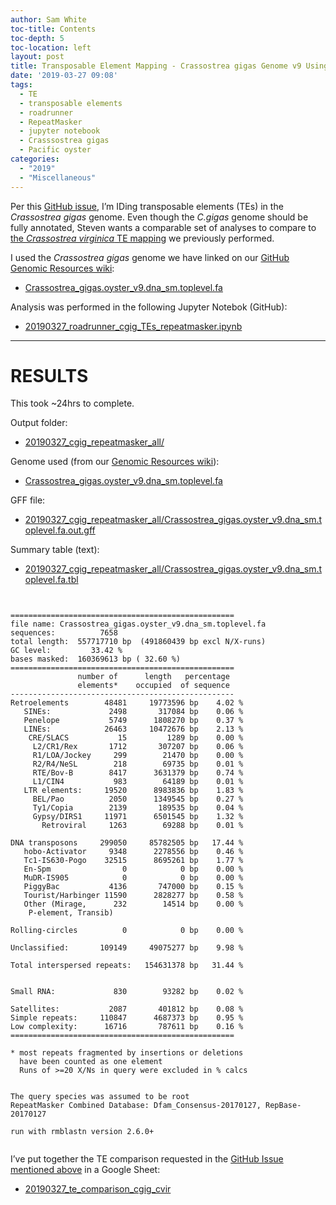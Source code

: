 ```yaml
---
author: Sam White
toc-title: Contents
toc-depth: 5
toc-location: left
layout: post
title: Transposable Element Mapping - Crassostrea gigas Genome v9 Using RepeatMasker 4.07 on Roadrunner
date: '2019-03-27 09:08'
tags:
  - TE
  - transposable elements
  - roadrunner
  - RepeatMasker
  - jupyter notebook
  - Crasssostrea gigas
  - Pacific oyster
categories:
  - "2019"
  - "Miscellaneous"
---
```


Per this [GitHub issue](https://github.com/RobertsLab/resources/issues/643), I'm IDing transposable elements (TEs) in the _Crassostrea gigas_ genome. Even though the _C.gigas_ genome should be fully annotated, Steven wants a comparable set of analyses to compare to [the _Crassostrea virginica_ TE mapping](https://robertslab.github.io/sams-notebook/posts/2018/2018-08-28-transposable-element-mapping-crassostrea-virginica-genome-cvirginica_v300-using-repeatmasker-4-07/) we previously performed.

I used the _Crassostrea gigas_ genome we have linked on our [GitHub Genomic Resources wiki](https://github.com/RobertsLab/resources/wiki/Genomic-Resources):

- [Crassostrea_gigas.oyster_v9.dna_sm.toplevel.fa](http://owl.fish.washington.edu/halfshell/genomic-databank/Crassostrea_gigas.oyster_v9.dna_sm.toplevel.fa)

Analysis was performed in the following Jupyter Notebok (GitHub):

- [20190327_roadrunner_cgig_TEs_repeatmasker.ipynb](https://github.com/RobertsLab/code/blob/master/notebooks/sam/20190327_roadrunner_cgig_TEs_repeatmasker.ipynb)

---

# RESULTS

This took ~24hrs to complete.

Output folder:

- [20190327_cgig_repeatmasker_all/](http://gannet.fish.washington.edu/Atumefaciens/20190327_cgig_repeatmasker_all)

Genome used (from our [Genomic Resources wiki](https://github.com/RobertsLab/resources/wiki/Genomic-Resources#genome)):

- [Crassostrea_gigas.oyster_v9.dna_sm.toplevel.fa](http://owl.fish.washington.edu/halfshell/genomic-databank/Crassostrea_gigas.oyster_v9.dna_sm.toplevel.fa)

GFF file:

- [20190327_cgig_repeatmasker_all/Crassostrea_gigas.oyster_v9.dna_sm.toplevel.fa.out.gff](http://gannet.fish.washington.edu/Atumefaciens/20190327_cgig_repeatmasker_all/Crassostrea_gigas.oyster_v9.dna_sm.toplevel.fa.out.gff)

Summary table (text):

- [20190327_cgig_repeatmasker_all/Crassostrea_gigas.oyster_v9.dna_sm.toplevel.fa.tbl](http://gannet.fish.washington.edu/Atumefaciens/20190327_cgig_repeatmasker_all/Crassostrea_gigas.oyster_v9.dna_sm.toplevel.fa.tbl)

<pre><code>

==================================================
file name: Crassostrea_gigas.oyster_v9.dna_sm.toplevel.fa
sequences:          7658
total length:  557717710 bp  (491860439 bp excl N/X-runs)
GC level:         33.42 %
bases masked:  160369613 bp ( 32.60 %)
==================================================
               number of      length   percentage
               elements*    occupied  of sequence
--------------------------------------------------
Retroelements        48481     19773596 bp    4.02 %
   SINEs:             2498       317084 bp    0.06 %
   Penelope           5749      1808270 bp    0.37 %
   LINEs:            26463     10472676 bp    2.13 %
    CRE/SLACS           15         1289 bp    0.00 %
     L2/CR1/Rex       1712       307207 bp    0.06 %
     R1/LOA/Jockey     299        21470 bp    0.00 %
     R2/R4/NeSL        218        69735 bp    0.01 %
     RTE/Bov-B        8417      3631379 bp    0.74 %
     L1/CIN4           983        64189 bp    0.01 %
   LTR elements:     19520      8983836 bp    1.83 %
     BEL/Pao          2050      1349545 bp    0.27 %
     Ty1/Copia        2139       189535 bp    0.04 %
     Gypsy/DIRS1     11971      6501545 bp    1.32 %
       Retroviral     1263        69288 bp    0.01 %

DNA transposons     299050     85782505 bp   17.44 %
   hobo-Activator     9348      2278556 bp    0.46 %
   Tc1-IS630-Pogo    32515      8695261 bp    1.77 %
   En-Spm                0            0 bp    0.00 %
   MuDR-IS905            0            0 bp    0.00 %
   PiggyBac           4136       747000 bp    0.15 %
   Tourist/Harbinger 11590      2828277 bp    0.58 %
   Other (Mirage,      232        14514 bp    0.00 %
    P-element, Transib)

Rolling-circles          0            0 bp    0.00 %

Unclassified:       109149     49075277 bp    9.98 %

Total interspersed repeats:   154631378 bp   31.44 %


Small RNA:             830        93282 bp    0.02 %

Satellites:           2087       401812 bp    0.08 %
Simple repeats:     110847      4687373 bp    0.95 %
Low complexity:      16716       787611 bp    0.16 %
==================================================

* most repeats fragmented by insertions or deletions
  have been counted as one element
  Runs of >=20 X/Ns in query were excluded in % calcs


The query species was assumed to be root          
RepeatMasker Combined Database: Dfam_Consensus-20170127, RepBase-20170127

run with rmblastn version 2.6.0+

</code></pre>


I've put together the TE comparison requested in the [GitHub Issue mentioned above](https://github.com/RobertsLab/resources/issues/643) in a Google Sheet:

- [20190327_te_comparison_cgig_cvir](https://docs.google.com/spreadsheets/d/1Or-zrbFAq2xl4iDNIJPJX0I9DWLtpa3m7gqDrFw-NT8/edit?usp=sharing)
